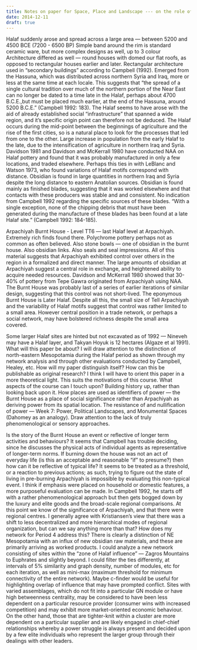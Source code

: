 ```yaml
---
title: Notes on paper for Space, Place and Landscape --- on the role of Arpachiyah and the socio-economic landscape of the Halaf
date: 2014-12-11
draft: true
---
```


Halaf suddenly arose and spread across a large area --- between 5200 and 4500 BCE (7200 - 6500 BP)
Simple band around the rim is standard ceramic ware, but more complex designs as well, up to 3 colour
Architecture differed as well --- round houses with domed our flat roofs, as opposed to rectangular houses earlier and later.
Rectangular architecture used in "secondary buildings" according to Campbell (1992).
Emerged from the Hassuna, which was distributed across northern Syria and Iraq, more or less at the same time at each locale.
This suggests that "the spread of a single cultural tradition over much of the northern portion of the Near East can no longer be dated to a time late in the Halaf, perhaps about 4700 B.C.E.,but must be placed much earlier, at the end of the Hassuna, around 5200 B.C.E." (Campbell 1992: 183).
The Halaf seems to have arose with the aid of already established social "infrastructure" that spanned a wide region, and it's specific origin point can therefore not be deduced.
The Halaf occurs during the mid-point between the beginnings of agriculture and the rise of the first cities, so is a natural place to look for the processes that led from one to the other.
Large increase in population from the early Halaf to the late, due to the intensification of agriculture in northern Iraq and Syria.
Davidson 1981 and Davidson and McKerrall 1980 have conducted NAA on Halaf pottery and found that it was probably manufactured in only a few locations, and traded elsewhere.
Perhaps this ties in with LeBlanc and Watson 1973, who found variations of Halaf motifs correspond with distance.
Obsidian is found in large quantities in northern Iraq and Syria despite the long distance to eastern Anatolian sources.
Obsidian is found mainly as finished blades, suggesting that it was worked elsewhere and that contacts with these producers was stable and and consistent.
No indication from Campbell 1992 regarding the specific sources of these blades.
"With a single exception, none of the chipping debris that must have been generated during the manufacture of these blades has been found at a late Halaf site." (Campbell 1992: 184-185).

Arpachiyah Burnt House - Level TT6 --- last Halaf level at Arpachiyah.
Extremely rich finds found there.
Polychrome pottery perhaps not as common as often believed.
Also stone bowls --- one of obsidian in the burnt house.
Also obsidian links.
Also seals and seal impressions.
All of this material suggests that Arpachiyah exhibited control over others in the region in a formalized and direct manner.
The large amounts of obsidian at Arpachiyah suggest a central role in exchange, and heightened ability to acquire needed resources.
Davidson and McKerrall 1980 showed that 30-40% of pottery from Tepe Gawra originated from Arpachiyah using NAA.
The Burnt House was probably last of a series of earlier iterations of similar design, suggesting that this control was not short-lived.
The eponymous Burnt House is Later Halaf.
Despite all this, the small size of Tell Arpachiyah and the variability of Halaf motifs suggest that control was rather limited to a small area.
However central position in a trade network, or perhaps a social network, may have bolstered richness despite the small area covered.

Some larger Halaf sites are hinted but not excavated as of 1992 --- Nineveh may have a Halaf layer, and Takyan Hoyuk is 12 hectares (Algaze et al 1991).
What will this paper be about?
I will draw attention to the distinction of north-eastern Mesopotamia during the Halaf period as shown through my network analysis and through other evaluations conducted by Campbell, Healey, etc.
How will my paper distinguish itself? How can this be publishable as original research?
I think I will have to orient this paper in a more theoretical light. This suits the motivations of this course.
What aspects of the course can I touch upon?
Building history up, rather than looking back upon it.
How places are used as identifiers of power --- the Burnt House as a place of social significance rather than Arpachiyah as deriving power from its spatial location.
The resistance of and nullification of power --- Week 7: Power, Political Landscapes, and Monumental Spaces (Dahomey as an analogy).
Draw attention to the lack of truly phenomenological or sensory approaches.

Is the story of the Burnt House an event or reflective of longer term activities and behaviours?
It seems that Campbell has trouble deciding, since he discusses the physical acts of individual agents as representative of longer-term norms.
If burning down the house was not an act of everyday life (is this an acceptable and reasonable "if" to presume?) then how can it be reflective of typical life?
It seems to be treated as a threshold, or a reaction to previous actions; as such, trying to figure out the state of living in pre-burning Arpachiyah is impossible by evaluating this non-typical event.
I think if emphasis were placed on household or domestic features, a more purposeful evaluation can be made.
In Campbell 1992, he starts off with a rather phenomenological approach but then gets bogged down by the luxury and elite goods and the broad-scale regional comparisons.
At this point we know of the significance of Arpachiyah, and that there were regional centres.
I generally agree with Kristiansen's view that there was a shift to less decentralized and more hierarchical modes of regional organization, but can we say anything more than that?
How does my network for Period 4 address this?
There is clearly a distinction of NE Mesopotamia with an influx of new obsidian raw materials, and these are primarily arriving as worked products.
I could analyze a new network consisting of sites within the "zone of Halaf influence" --- Zagros Mountains to Euphrates and slightly beyond.
I could filter the ties differently, at intervals of 5% similarity and graph density, number of modules, etc for each iteration, as well as mini-max (maximum threshold for minimum connectivity of the entire network).
Maybe c-finder would be useful for highlighting overlap of influence that may have prompted conflict.
Sites with varied assemblages, which do not fit into a particular GN module or have high betweenness centrality, may be considered to have been less dependent on a particular resource provider (consumer wins with increased competition) and may exhibit more market-oriented economic behaviour.
On the other hand, those that are tighter-knit within a cluster are more dependent on a particular supplier and are likely engaged in chief-chief relationships whereby a power struggle is always present and decided upon by a few elite individuals who represent the larger group through their dealings with other leaders.
